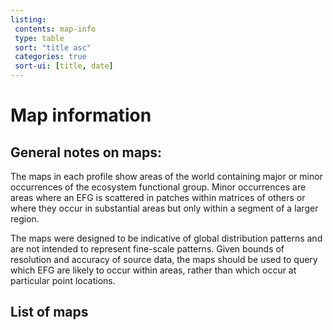 ```yaml
---
listing: 
 contents: map-info
 type: table
 sort: "title asc"
 categories: true
 sort-ui: [title, date]
---
```


# Map information

## General notes on maps:

The maps in each profile show areas of the world containing major or minor occurrences of the ecosystem functional group. Minor occurrences are areas where an EFG is scattered in patches within matrices of others or where they occur in substantial areas but only within a segment of a larger region.

The maps were designed to be indicative of global distribution patterns and are not intended to represent fine-scale patterns. Given bounds of resolution and accuracy of source data, the maps should be used to query which EFG are likely to occur within areas, rather than which occur at particular point locations.

## List of maps